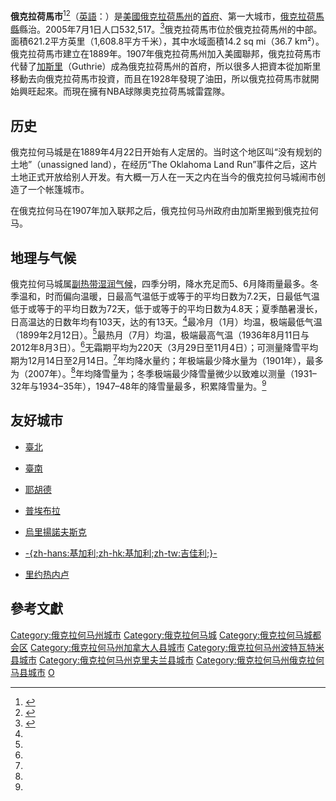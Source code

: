 {{refimprove|time=2014-07-22T02:59:34+00:00}}
{{noteTA
|G1=USState
|1=zh-cn:俄克拉何马城;zh-tw:俄克拉荷馬市;zh-hk:俄克拉荷馬城;
}}
{{Infobox City 
| name                    = 俄克拉荷马城
| native_name             = {{lang|en|Oklahoma City}}
| official_name           = 俄克拉何马城<br>{{lang|en|City of Oklahoma City}}
| settlement_type         = [[美國行政區劃|市]]
| image_flag                      = Flag of Oklahoma City, Oklahoma.png
| image_seal                      = Seal of Oklahoma City, Oklahoma.png
| nickname                        = "OKC"
|motto = 
|image_skyline = Downtown Oklahoma City 2005.jpg
|image_map = OKMap-doton-OklahomaCity.PNG
|mapsize= 250px
|subdivision_type = [[国家列表|国家]]
|subdivision_type1 = [[美国行政区划|州]]
|subdivision_type2 =  [[俄克拉何马州行政区划|县]]
|subdivision_name = [[美国|美国]]
|subdivision_name1 = [[俄克拉何马州|俄克拉何马州]]
|subdivision_name2 = [[俄克拉何马县|俄克拉何马县]]、[[克利夫兰县_(俄克拉何马州)|克利夫兰县]]和[[波特瓦特米县_(俄克拉何马州)|波特瓦特米县]]
|leader_title = [[市长|市长]]
|leader_name = [[米克·科尼特|米克·科尼特]]（[[共和党_(美国)|共和党]]）
|established = 设市
|established_date = 1889年
|area_magnitude = 1 E9
|area_total = 1608.8|TotalArea_sq_mi = 621.2
|area_land = 1572.1
|LandArea_sq_mi = 607.0
|area_water = 36.7
|WaterArea_sq_mi = 14.2
|population_as_of = 2005年
|population_total = 541500
|population_metro = 1225084
|population_density = 835.6
|timezone = CST
|utc_offset = -6
|timezone_DST =CDT
|utc_offset_DST = -5
|latd = 35
|latm = 28
|lats = 56.28
|latNS = N
|longd = 97
|longm = 32
|longEW = W
|elevation = 396
|website = http://www.okc.gov/
|footnotes =
}}
{{各地中文名
 | 名詞 = 俄克拉何马城<!-- 相關名詞，填一個即可，將隨條目語言變種進行字詞轉換 -->
 | 圖像 = <!-- 圖檔名稱（省略File:字頭） -->
 | 說明 = <!-- 圖檔說明，將隨條目語言變種進行字詞轉換 -->
 | 大陸 = 俄克拉何马城<ref name="周定国" />
 | 臺灣 = 俄克拉荷馬市<ref name="國家教育研究院" />、奧克拉荷馬市
 | 香港 = 俄克拉荷馬城、奧克拉荷馬城<!-- 若不填寫澳門一項，則標籤顯示為港澳 -->
 | 澳門 = 
 | 新加坡= <!-- 若不填寫大馬一項，則標籤顯示為新馬 -->
 | 大馬 = 
 | 何地 = 美国<!-- 其他地區 -->
 | 其他 = <!-- 其他用語，將隨條目語言變種進行字詞轉換 -->
 | 何地2 = 旧译<!-- 其他地區2 -->
 | 其他2 = <!-- 其他用語2，將隨條目語言變種進行字詞轉換 -->
 | navbar= <!-- 填任意字符以顯示navbar -->
}}
'''俄克拉荷馬市'''<ref name="周定国">{{cite book|author=周定国|language=zh-cn|title=世界地名翻译大辞典|date=2007|publisher=中国对外翻译出版公司|location=北京|isbn=978-7-5001-0753-8}}</ref><ref name="國家教育研究院">{{Cite web|title=Oklahoma City - 俄克拉荷馬市|url=https://terms.naer.edu.tw/detail/3007538/|access-date=2021-05-10|work=雙語詞彙、學術名詞暨辭書資訊網|publisher=國家教育研究院|archive-date=2021-05-13|archive-url=https://web.archive.org/web/20210513171404/https://terms.naer.edu.tw/detail/3007538/|dead-url=no}}</ref>（[[英語|英語]]：'''{{lang|en|Oklahoma City}}'''）是[[美國|美國]][[俄克拉荷馬州|俄克拉荷馬州]]的[[首府|首府]]、第一大城市，[[俄克拉荷馬縣|俄克拉荷馬縣]]縣治。2005年7月1日人口532,517。<ref>{{Cite web |url=http://www.mongabay.com/igapo/2005_world_city_populations/2005_city_population_03.html |title=存档副本 |accessdate=2006-08-24 |archive-date=2015-07-15 |archive-url=https://web.archive.org/web/20150715215030/http://www.mongabay.com/igapo/2005_world_city_populations/2005_city_population_03.html |dead-url=yes }}</ref>俄克拉荷馬市位於俄克拉荷馬州的中部。面積621.2平方英里（1,608.8平方千米），其中水域面積14.2 sq mi（36.7 km²）。俄克拉荷馬市建立在1889年。1907年俄克拉荷馬州加入美國聯邦，俄克拉荷馬市代替了[[加斯里_(俄克拉何马州)|加斯里]]（Guthrie）成為俄克拉荷馬州的首府，所以很多人把資本從加斯里移動去向俄克拉荷馬市投資，而且在1928年發現了油田，所以俄克拉荷馬市就開始興旺起來。而現在擁有NBA球隊奧克拉荷馬城雷霆隊。

== 历史 ==
俄克拉何马城是在1889年4月22日开始有人定居的。当时这个地区叫“没有规划的土地”（unassigned land），在经历“The Oklahoma Land Run”事件之后，这片土地正式开放给别人开发。有大概一万人在一天之内在当今的俄克拉何马城闹市创造了一个帐篷城市。

在俄克拉何马在1907年加入联邦之后，俄克拉何马州政府由加斯里搬到俄克拉何马。

== 地理与气候 ==
俄克拉何马城属[[副热带湿润气候|副热带湿润气候]]，四季分明，降水充足而5、6月降雨量最多。冬季温和，时而偏向温暖，日最高气温低于或等于{{convert|0|C}}的平均日数为7.2天，日最低气温低于或等于{{convert|0|C}}的平均日数为72天，低于或等于{{convert|-10|C}}的平均日数为4.8天；夏季酷暑漫长，日高温达{{convert|30|C}}的日数年均有103天，达{{convert|100|F|disp=flip}}的有13天。<ref name = "NWS Norman, OK"/>最冷月（1月）均温{{convert|38.2|F|1|disp=flip}}，极端最低气温{{convert|−17|F|0|disp=flip}}（1899年2月12日）。<ref name = "NWS Norman, OK"/>最热月（7月）均温{{convert|81.7|F|1|disp=flip}}，极端最高气温{{convert|113|F|0|disp=flip}}（1936年8月11日与2012年8月3日）。<ref name = "NWS Norman, OK"/>无霜期平均为220天（3月29日至11月4日）；可测量降雪平均期为12月14日至2月14日。<ref name = "NWS Norman, OK"/>年均降水量约{{convert|36.39|in|sigfig=3|disp=flip}}；年极端最少降水量为{{convert|15.74|in|disp=flip}}（1901年），最多为{{convert|56.95|in|disp=flip}}（2007年）。<ref name = "NWS Norman, OK"/>年均降雪量为{{convert|6.7|in|cm|disp=flip}}；冬季极端最少降雪量微少以致难以测量（1931–32年与1934–35年），1947–48年的降雪量最多，积累降雪量为{{convert|25.2|in|cm|disp=flip}}。<ref name = "NWS Norman, OK"/>

{{Weather box|width=auto
|location = 俄克拉何马城（[[威尔·罗杰斯世界机场|威尔·罗杰斯世界机场]]），1991–2020年正常值，1890年至今极端数据
|collapsed = Y
|single line = Y
|metric first = Y
|Jan record high F =  83
|Feb record high F =  92
|Mar record high F =  97
|Apr record high F = 100
|May record high F = 104
|Jun record high F = 107
|Jul record high F = 110
|Aug record high F = 113
|Sep record high F = 108
|Oct record high F =  97
|Nov record high F =  87
|Dec record high F =  86
<!--
“1. Location »”里选本站
“2. Product »”里选“Monthly summarized data”
“3. Options »”第一选项“Year range：”里填1991-2020，再选“Max temp”或者“Min temp”的默认后，再将结果贴入表格
-->
| Jan avg record high F = 71.7
| Feb avg record high F = 77.1
| Mar avg record high F = 84.2
| Apr avg record high F = 86.9
| May avg record high F = 92.3
| Jun avg record high F = 96.4
| Jul avg record high F =102.4
| Aug avg record high F =101.5
| Sep avg record high F = 96.2
| Oct avg record high F = 88.9
| Nov avg record high F = 79.1
| Dec avg record high F = 71.2
|year avg record high F =103.8
| Jan high F = 49.3
| Feb high F = 53.8
| Mar high F = 62.9
| Apr high F = 71.1
| May high F = 78.9
| Jun high F = 87.5
| Jul high F = 93.1
| Aug high F = 92.2
| Sep high F = 83.9
| Oct high F = 72.8
| Nov high F = 60.7
| Dec high F = 50.4
|year high F = 71.4
| Jan low F = 27.0
| Feb low F = 30.8
| Mar low F = 39.5
| Apr low F = 47.5
| May low F = 57.6
| Jun low F = 66.2
| Jul low F = 70.3
| Aug low F = 69.1
| Sep low F = 61.5
| Oct low F = 49.4
| Nov low F = 37.7
| Dec low F = 29.5
|year low F = 48.8
| Jan avg record low F = 11.7
| Feb avg record low F = 15.4
| Mar avg record low F = 21.5
| Apr avg record low F = 32.3
| May avg record low F = 43.8
| Jun avg record low F = 56.6
| Jul avg record low F = 63.6
| Aug avg record low F = 61.7
| Sep avg record low F = 48.4
| Oct avg record low F = 33.8
| Nov avg record low F = 21.7
| Dec avg record low F = 14.3
|year avg record low F =  7.5
|Jan record low F = −11
|Feb record low F = −17
|Mar record low F = 1
|Apr record low F = 20
|May record low F = 32
|Jun record low F = 46
|Jul record low F = 53
|Aug record low F = 49
|Sep record low F = 35
|Oct record low F = 16
|Nov record low F = 9
|Dec record low F = −8
|precipitation colour = green
| Jan precipitation inch = 1.32
| Feb precipitation inch = 1.42
| Mar precipitation inch = 2.55
| Apr precipitation inch = 3.60
| May precipitation inch = 5.31
| Jun precipitation inch = 4.49
| Jul precipitation inch = 3.59
| Aug precipitation inch = 3.60
| Sep precipitation inch = 3.72
| Oct precipitation inch = 3.32
| Nov precipitation inch = 1.68
| Dec precipitation inch = 1.79
|year precipitation inch =36.39
| Jul snow inch = 0.0
| Aug snow inch = 0.0
| Sep snow inch = 0.0
| Oct snow inch = 0.0
| Nov snow inch = 0.5
| Dec snow inch = 1.8
| Jan snow inch = 1.8
| Feb snow inch = 1.8
| Mar snow inch = 0.8
| Apr snow inch = 0.0
| May snow inch = 0.0
| Jun snow inch = 0.0
|year snow inch = 6.7
|unit precipitation days = 0.01 in
|Jan precipitation days = 5.0
|Feb precipitation days = 5.7
|Mar precipitation days = 6.9
|Apr precipitation days = 7.9
|May precipitation days =10.0
|Jun precipitation days = 8.6
|Jul precipitation days = 6.0
|Aug precipitation days = 6.7
|Sep precipitation days = 7.1
|Oct precipitation days = 7.5
|Nov precipitation days = 5.8
|Dec precipitation days = 5.7
|year precipitation days=
|unit snow days = 0.1 in
|Jan snow days = 1.3
|Feb snow days = 1.3
|Mar snow days = 0.4
|Apr snow days = 0.1
|May snow days = 0.0
|Jun snow days = 0.0
|Jul snow days = 0.0
|Aug snow days = 0.0
|Sep snow days = 0.0
|Oct snow days = 0.1
|Nov snow days = 0.3
|Dec snow days = 1.4
|year snow days =
|Jan sun = 200.8 |Jan percentsun = 64
|Feb sun = 189.7 |Feb percentsun = 62
|Mar sun = 244.2 |Mar percentsun = 66
|Apr sun = 271.3 |Apr percentsun = 69
|May sun = 295.2 |May percentsun = 68
|Jun sun = 326.1 |Jun percentsun = 75
|Jul sun = 356.6 |Jul percentsun = 80
|Aug sun = 329.3 |Aug percentsun = 79
|Sep sun = 263.7 |Sep percentsun = 71
|Oct sun = 245.1 |Oct percentsun = 70
|Nov sun = 186.5 |Nov percentsun = 60
|Dec sun = 180.9 |Dec percentsun = 60
|year percentsun = 69
|Jan humidity = 67
|Feb humidity = 65
|Mar humidity = 63
|Apr humidity = 63
|May humidity = 70
|Jun humidity = 69
|Jul humidity = 63
|Aug humidity = 63
|Sep humidity = 67
|Oct humidity = 67
|Nov humidity = 69
|Dec humidity = 70
|year humidity=
|source 1 = NOAA（1981–2010年相对湿度；1961–1990年日照）<ref name = "NWS Norman, OK">{{cite web |url = https://www.weather.gov/wrh/climate?wfo=oun |title = NowData - NOAA Online Weather Data |publisher = [[National_Oceanic_and_Atmospheric_Administration|National Oceanic and Atmospheric Administration]] |accessdate = 2022-06-12 |dead-url = no}}</ref><ref name="1991-2020 normals">{{cite web |format=csv |url=https://www.ncei.noaa.gov/access/services/data/v1?dataset=normals-monthly-1991-2020&startDate=0001-01-01&endDate=9996-12-31&stations=USW00013967&format=csv |publisher=National Oceanic and Atmospheric Administration |title=Station: OKLAHOMA CITY WILL ROGERS AP, OK US USW00013967 |access-date=2021-05-10 |archive-date=2022-01-28 |dead-url=no |archive-url=https://web.archive.org/web/20220128044937/https://www.ncei.noaa.gov/access/services/data/v1?dataset=normals-monthly-1991-2020&startDate=0001-01-01&endDate=9996-12-31&stations=USW00013967&format=csv }}</ref><ref name= noaasun >{{cite web |url = ftp://ftp.atdd.noaa.gov/pub/GCOS/WMO-Normals/TABLES/REG_IV/US/GROUP3/72353.TXT  |title = WMO Climate Normals for OKLAHOMA CITY/WSFO AP OK 1961–1990 |accessdate = 2014-03-11 |publisher = National Oceanic and Atmospheric Administration}}</ref><ref name="RH">{{cite web |url = https://www1.ncdc.noaa.gov/pub/data/lcd/annual/2018/01201813OKC.pdf |title = Local Climatological Data Annual Summary with Comparative Data for OKLAHOMA CITY, OKLAHOMA (KOKC) |publisher = National Oceanic and Atmospheric Administration |access-date = 2022-06-12 |page=3}}</ref>
俄克拉何马城国际交换站，1890年11月–1953年12月在气象局，1954年1月起在威尔·罗杰斯世界机场。<ref>{{Cite web |url=http://threadex.rcc-acis.org/ |title=ThreadEx |accessdate=2014-07-22 |archive-date=2006-05-19 |archive-url=https://web.archive.org/web/20060519074347/http://threadex.rcc-acis.org/ |dead-url=yes }}</ref>
}}

== 友好城市 ==
* {{ROC}}[[台北市|臺北]]
* {{ROC}}[[台南市|臺南]]
* {{ISR}}[[耶胡德|耶胡德]]
* {{MEX}}[[普埃布拉|普埃布拉]]
* {{RUS}}[[烏里揚諾夫斯克|烏里揚諾夫斯克]]
* {{RWA}}[[吉佳利|-{zh-hans:基加利;zh-hk:基加利;zh-tw:吉佳利;}-]]
* {{BRA}}[[里约热内卢|里约热内卢]]

== 參考文獻 ==
{{reflist}}

{{Oklahoma}}
{{美國50大都市}}
{{美国各州和领地首府}}

{{Authority control}}

{{DEFAULTSORT:Oklahoma City}}
[[Category:俄克拉何马州城市|Category:俄克拉何马州城市]]
[[Category:俄克拉何马城|Category:俄克拉何马城]]
[[Category:俄克拉何马城都会区|Category:俄克拉何马城都会区]]
[[Category:俄克拉何马州加拿大人县城市|Category:俄克拉何马州加拿大人县城市]]
[[Category:俄克拉何马州波特瓦特米县城市|Category:俄克拉何马州波特瓦特米县城市]]
[[Category:俄克拉何马州克里夫兰县城市|Category:俄克拉何马州克里夫兰县城市]]
[[Category:俄克拉何马州俄克拉何马县城市|Category:俄克拉何马州俄克拉何马县城市]]
[[Category:美国各州首府|O]]